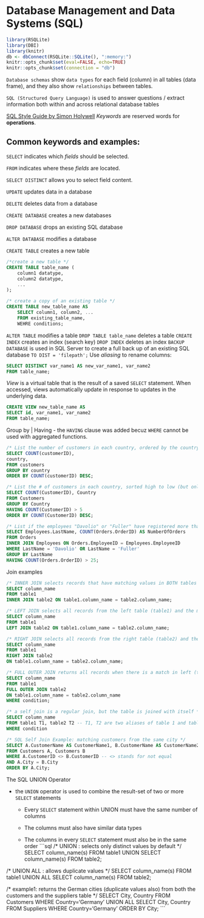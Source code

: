 # Database Management and Data Systems (SQL)

```r
library(RSQLite)
library(DBI)
library(knitr)
db <- dbConnect(RSQLite::SQLite(), ":memory:")
knitr::opts_chunk$set(eval=FALSE, echo=TRUE)
knitr::opts_chunk$set(connection = "db")
```

`Database schemas` show `data types` for each field (column) in all tables (data frame), and they also show `relationships` between tables.

`SQL (Structured Query Language)` is used to answer questions / extract information both within and across relational database tables

[SQL Style Guide by Simon Holywell](https://www.sqlstyle.guide/) *Keywords* are reserved words for **operations**.

## Common keywords and examples:

`SELECT` indicates which *fields* should be selected. 

`FROM` indicates where these *fields* are located. 

`SELECT DISTINCT` allows you to select field content. 

`UPDATE` updates data in a database 

`DELETE` deletes data from a database 

`CREATE DATABASE` creates a new databases 

`DROP DATABASE` drops an existing SQL database 

`ALTER DATABASE` modifies a database 

`CREATE TABLE` creates a new table

```sql
/*create a new table */
CREATE TABLE table_name (
    column1 datatype,
    column2 datatype,
    ...
);

/* create a copy of an existing table */
CREATE TABLE new_table_name AS
    SELECT column1, column2, ...
    FROM existing_table_name,
    WEHRE conditions;
```

`ALTER TABLE` modifies a table `DROP TABLE table_name` deletes a table `CREATE INDEX` creates an index (search key) `DROP INDEX` deletes an index `BACKUP DATABASE` is used in SQL Server to create a full back up of an existing SQL database `TO DIST = 'filepath';` Use *aliasing* to rename columns:

```sql
SELECT DISTINCT var_name1 AS new_var_name1, var_name2
FROM table_name;
```

*View* is a virtual table that is the result of a saved `SELECT` statement. When accessed, views automatically update in response to updates in the underlying data.

```sql
CREATE VIEW new_table_name AS
SELECT id, var_name1, var_name2
FROM table_name;
```

Group by | Having
-   the `HAVING` clause was added becuz `WHERE` cannot be used with aggregated functions.

```sql
/* List the number of customers in each country, ordered by the country with the most customers first.*/
SELECT COUNT(customerID),
country,
FROM customers
GROUP BY country
ORDER BY COUNT(customerID) DESC; 

/* List the # of customers in each country, sorted high to low (but only include countries with more than 5 customers) */
SELECT COUNT(CustomerID), Country
FROM Customers
GROUP BY Country
HAVING COUNT(CustomerID) > 5
ORDER BY COUNT(CustomerID) DESC;

/* List if the employees "Davolio" or "Fuller" have registered more than 25 orders */
SELECT Employees.LastName, COUNT(Orders.OrderID) AS NumberOfOrders
FROM Orders
INNER JOIN Employees ON Orders.EmployeeID = Employees.EmployeeID
WHERE LastName = 'Davolio' OR LastName = 'Fuller'
GROUP BY LastName 
HAVING COUNT(Orders.OrderID) > 25;
```

Join examples

```sql
/* INNER JOIN selects records that have matching values in BOTH tables */
SELECT column_name
FROM table1
INNER JOIN table2 ON table1.column_name = table2.column_name;

/* LEFT JOIN selects all records from the left table (table1) and the matching records from the right table (table2) */
SELECT column_name
FROM table1
LEFT JOIN table2 ON table1.column_name = table2.column_name;

/* RIGHT JOIN selects all records from the right table (table2) and the matching records from the left table (table1) */
SELECT column_name
FROM table1
RIGHT JOIN table2
ON table1.column_name = table2.column_name;

/* FULL OUTER JOIN returns all records when there is a match in left (table1) OR right (table2) table records -- FULL OUTER JOIN == FULL JOIN */
SELECT column_name
FROM table1
FULL OUTER JOIN table2
ON table1.column_name = table2.column_name
WHERE condition;

/* a self join is a regular join, but the table is joined with itself */
SELECT column_name
FROM table1 T1, table2 T2 -- T1, T2 are two aliases of table 1 and table 2
WHERE condition

/* SQL Self Join Example: matching customers from the same city */
SELECT A.CustomerName AS CustomerName1, B.CustomerName AS CustomerName2, A.City
FROM Customers A, Customers B
WHERE A.CustomerID <> B.CustomerID -- <> stands for not equal 
AND A.City = B.City
ORDER BY A.City;
```

The SQL UNION Operator

-   the `UNION` operator is used to combine the result-set of two or more `SELECT` statements

    -   Every `SELECT` statement within UNION must have the same number of columns

    -   The columns must also have similar data types

    -   The columns in every `SELECT` statement must also be in the same order
```sql
/* UNION : selects only distinct values by default */
SELECT column_name(s) FROM table1
UNION
SELECT column_name(s) FROM table2;

/* UNION ALL : allows duplicate values */
SELECT column_name(s) FROM table1
UNION ALL
SELECT column_name(s) FROM table2;

/* example1: returns the German cities (duplicate values also) from both the customers and the suppliers table */
SELECT City, Country FROM Customers
WHERE Country='Germany'
UNION ALL
SELECT City, Country FROM Suppliers
WHERE Country='Germany'
ORDER BY City;
```




